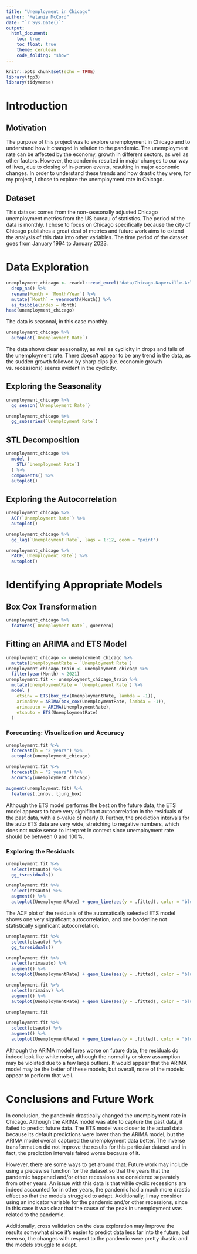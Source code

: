```yaml
---
title: "Unemployment in Chicago"
author: "Melanie McCord"
date: "`r Sys.Date()`"
output: 
  html_document:
    toc: true
    toc_float: true
    theme: cerulean
    code_folding: "show"
---
```


```r
knitr::opts_chunk$set(echo = TRUE)
library(fpp3)
library(tidyverse)
```

#  Introduction

## Motivation

The purpose of this project was to explore unemployment in Chicago and to understand how it changed in relation to the pandemic. The unemployment rate can be affected by the economy, growth in different sectors, as well as other factors. However, the pandemic resulted in major changes to our way of lives, due to closing of in-person events, resulting in major economic changes. In order to understand these trends and how drastic they were, for my project, I chose to explore the unemployment rate in Chicago.

## Dataset

This dataset comes from the non-seasonally adjusted Chicago unemployment metrics from the US bureau of statistics. The period of the data is monthly. I chose to focus on Chicago specifically because the city of Chicago publishes a great deal of metrics and future work aims to extend the analysis of this data into other variables. The time period of the dataset goes from January 1994 to January 2023.

# Data Exploration

```r
unemployment_chicago <- readxl::read_excel("data/Chicago-Naperville-ArlingtonHeights_MD_notseasadj.xls", skip = 6) %>%
  drop_na() %>%
  rename(Month = `Month/Year`) %>%
  mutate(`Month` = yearmonth(Month)) %>%
  as_tsibble(index = Month)
head(unemployment_chicago)
```
The data is seasonal, in this case monthly. 

```r
unemployment_chicago %>%
  autoplot(`Unemployment Rate`)
```

The data shows clear seasonality, as well as cyclicity in drops and falls of the unemployment rate. There doesn't appear to be any trend in the data, as the sudden growth followed by sharp dips (i.e. economic growth vs. recessions) seems evident in the cyclicity. 

## Exploring the Seasonality

```r
unemployment_chicago %>%
  gg_season(`Unemployment Rate`)
```

```r
unemployment_chicago %>%
  gg_subseries(`Unemployment Rate`)
```
## STL Decomposition
```r
unemployment_chicago %>%
  model (
    STL(`Unemployment Rate`)
  ) %>%
  components() %>%
  autoplot()
```

## Exploring the Autocorrelation

```r
unemployment_chicago %>%
  ACF(`Unemployment Rate`) %>%
  autoplot()
```

```r
unemployment_chicago %>%
  gg_lag(`Unemployment Rate`, lags = 1:12, geom = "point")
```

```r
unemployment_chicago %>%
  PACF(`Unemployment Rate`) %>%
  autoplot()
```

# Identifying Appropriate Models

## Box Cox Transformation
```r
unemployment_chicago %>%
  features(`Unemployment Rate`, guerrero)
```

## Fitting an ARIMA and ETS Model

```r
unemployment_chicago <- unemployment_chicago %>%
  mutate(UnemploymentRate = `Unemployment Rate`)
unemployment_chicago_train <- unemployment_chicago %>%
  filter(year(Month) < 2021)
unemployment.fit <- unemployment_chicago_train %>%
  mutate(UnemploymentRate = `Unemployment Rate`) %>%
  model (
    etsinv = ETS(box_cox(UnemploymentRate, lambda = -1)),
    arimainv = ARIMA(box_cox(UnemploymentRate, lambda = -1)),
    arimaauto = ARIMA(UnemploymentRate),
    etsauto = ETS(UnemploymentRate)
  )
```

### Forecasting: Visualization and Accuracy

```r
unemployment.fit %>%
  forecast(h = "2 years") %>%
  autoplot(unemployment_chicago)
```

```r
unemployment.fit %>%
  forecast(h = "2 years") %>%
  accuracy(unemployment_chicago)
```

```r
augment(unemployment.fit) %>%
  features(.innov, ljung_box)
```

Although the ETS model performs the best on the future data, the ETS model appears to have very significant autocorrelation in the residuals of the past data, with a p-value of nearly 0. Further, the prediction intervals for the auto ETS data are very wide, stretching to negative numbers, which does not make sense to interpret in context since unemployment rate should be between 0 and 100%.

### Exploring the Residuals
```r
unemployment.fit %>%
  select(etsauto) %>%
  gg_tsresiduals()

unemployment.fit %>%
  select(etsauto) %>%
  augment() %>%
  autoplot(UnemploymentRate) + geom_line(aes(y = .fitted), color = "blue")
```

The ACF plot of the residuals of the automatically selected ETS model shows one very significant autocorrelation, and one borderline not statistically significant autocorrelation.

```r
unemployment.fit %>%
  select(etsauto) %>%
  gg_tsresiduals()

unemployment.fit %>%
  select(arimaauto) %>%
  augment() %>%
  autoplot(UnemploymentRate) + geom_line(aes(y = .fitted), color = "blue")

unemployment.fit %>%
  select(arimainv) %>%
  augment() %>%
  autoplot(UnemploymentRate) + geom_line(aes(y = .fitted), color = "blue")
```

```r
unemployment.fit
```

```r
unemployment.fit %>%
  select(etsauto) %>%
  augment() %>%
  autoplot(UnemploymentRate) + geom_line(aes(y = .fitted), color = "blue")
```

Although the ARIMA model fares worse on future data, the residuals do indeed look like white noise, although the normality or skew assumption may be violated due to a few large outliers. It would appear that the ARIMA model may be the better of these models, but overall, none of the models appear to perform that well.

# Conclusions and Future Work

In conclusion, the pandemic drastically changed the unemployment rate in Chicago. Although the ARIMA model was able to capture the past data, it failed to predict future data. The ETS model was closer to the actual data because its default predictions were lower than the ARIMA model, but the ARIMA model overall captured the unemployment data better. The inverse transformation did not improve the results for this particular dataset and in fact, the prediction intervals faired worse because of it.

However, there are some ways to get around that. Future work may include using a piecewise function for the dataset so that the years that the pandemic happened and/or other recessions are considered separately from other years. An issue with this data is that while cyclic recessions are indeed accounted for in other years, the pandemic had a much more drastic effect so that the models struggled to adapt. Additionally, I may consider using an indicator variable for the pandemic and/or other recessions, since in this case it was clear that the cause of the peak in unemployment was related to the pandemic.

Additionally, cross validation on the data exploration may improve the results somewhat since it's easier to predict data less far into the future, but even so, the changes with respect to the pandemic were pretty drastic and the models struggle to adapt.

